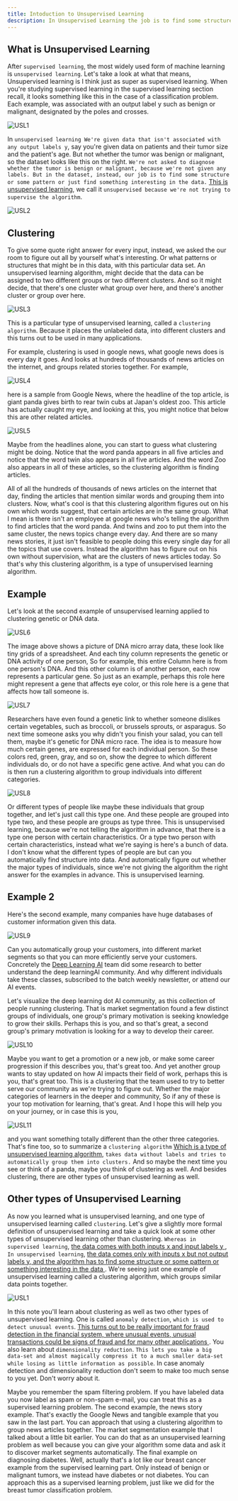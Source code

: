 ```yaml
---
title: Intoduction to Unsupervised Learning
description: In Unsupervised Learning the job is to find some structure or some pattern or just find something interesting in the data..
---
```


## What is Unsupervised Learning
After `supervised learning`, the most widely used form of machine learning is `unsupervised learning`. Let's take a look at what that means,  Unsupervised learning is I think just as super as supervised learning. When you're studying supervised learning in the supervised learning section recall, it looks something like this in the case of a classification problem. Each example, was associated with an output label y such as benign or malignant, designated by the poles and crosses.
 
![USL1](/USL/USL1.1.png)

In `unsupervised learning We're given data that isn't associated with any output labels y`, say you're given data on patients and their tumor size and the patient's age. But not whether the tumor was benign or malignant, so the dataset looks like this on the right. `We're not asked to diagnose whether the tumor is benign or malignant, because we're not given any labels. But in the dataset, instead, our job is to find some structure or some pattern or just find something interesting in the data.` <u>This is unsupervised learning</u>, we call it `unsupervised because we're not trying to supervise the algorithm`. 

![USL2](/USL/USL1.2.png)

## Clustering
To give some quote right answer for every input, instead, we asked the our room to figure out all by yourself what's interesting. Or what patterns or structures that might be in this data, with this particular data set. An unsupervised learning algorithm, might decide that the data can be assigned to two different groups or two different clusters. And so it might decide, that there's one cluster what group over here, and there's another cluster or group over here. 

![USL3](/USL/USL1.3.png)

This is a particular type of unsupervised learning, called a `clustering algorithm`. Because it places the unlabeled data, into different clusters and this turns out to be used in many applications. 

For example, clustering is used in google news, what google news does is every day it goes. And looks at hundreds of thousands of news articles on the internet, and groups related stories together. For example, 

![USL4](/USL/USL1.4.png)

here is a sample from Google News, where the headline of the top article, is giant panda gives birth to rear twin cubs at Japan's oldest zoo. This article has actually caught my eye, and looking at this, you might notice that below this are other related articles. 

![USL5](/USL/USL1.5.png)

Maybe from the headlines alone, you can start to guess what clustering might be doing. Notice that the word panda appears in all five articles and notice that the word twin also appears in all five articles. And the word Zoo also appears in all of these articles, so the clustering algorithm is finding articles. 

All of all the hundreds of thousands of news articles on the internet that day, finding the articles that mention similar words and grouping them into clusters. Now, what's cool is that this clustering algorithm figures out on his own which words suggest, that certain articles are in the same group. What I mean is there isn't an employee at google news who's telling the algorithm to find articles that the word panda. And twins and zoo to put them into the same cluster, the news topics change every day. And there are so many news stories, it just isn't feasible to people doing this every single day for all the topics that use covers. Instead the algorithm has to figure out on his own without supervision, what are the clusters of news articles today. So that's why this clustering algorithm, is a type of unsupervised learning algorithm. 

## Example
Let's look at the second example of unsupervised learning applied to clustering genetic or DNA data. 

![USL6](/USL/USL1.6.png)

The image above shows a picture of DNA micro array data, these look like tiny grids of a spreadsheet. And each tiny column represents the genetic or DNA activity of one person, So for example, this entire Column here is from one person's DNA. And this other column is of another person, each row represents a particular gene. So just as an example, perhaps this role here might represent a gene that affects eye color, or this role here is a gene that affects how tall someone is.

![USL7](/USL/USL1.7.png)

Researchers have even found a genetic link to whether someone dislikes certain vegetables, such as broccoli, or brussels sprouts, or asparagus. So next time someone asks you why didn't you finish your salad, you can tell them, maybe it's genetic for DNA micro race. The idea is to measure how much certain genes, are expressed for each individual person. So these colors red, green, gray, and so on, show the degree to which different individuals do, or do not have a specific gene active. And what you can do is then run a clustering algorithm to group individuals into different categories. 

![USL8](/USL/USL1.8.png)

Or different types of people like maybe these individuals that group together, and let's just call this type one. And these people are grouped into type two, and these people are groups as type three. This is unsupervised learning, because we're not telling the algorithm in advance, that there is a type one person with certain characteristics. Or a type two person with certain characteristics, instead what we're saying is here's a bunch of data. I don't know what the different types of people are but can you automatically find structure into data. And automatically figure out whether the major types of individuals, since we're not giving the algorithm the right answer for the examples in advance. This is unsupervised learning. 



## Example 2
Here's the second example, many companies have huge databases of customer information given this data. 

![USL9](/USL/USL1.9.png)

Can you automatically group your customers, into different market segments so that you can more efficiently serve your customers. Concretely the [Deep Learning AI](https://www.deeplearning.ai/) team did some research to better understand the deep learningAI community. And why different individuals take these classes, subscribed to the batch weekly newsletter, or attend our AI events. 

Let's visualize the deep learning dot AI community, as this collection of people running clustering. That is market segmentation found a few distinct groups of individuals, one group's primary motivation is seeking knowledge to grow their skills. Perhaps this is you, and so that's great, a second group's primary motivation is looking for a way to develop their career. 

![USL10](/USL/USL1.10.png)

Maybe you want to get a promotion or a new job, or make some career progression if this describes you, that's great too. And yet another group wants to stay updated on how AI impacts their field of work, perhaps this is you, that's great too. This is a clustering that the team used to try to better serve our community as we're trying to figure out. Whether the major categories of learners in the deeper and community, So if any of these is your top motivation for learning, that's great. And I hope this will help  you on your journey, or in case this is you,

![USL11](/USL/USL1.11.png)

and you want something totally different than the other three categories. That's fine too, so to summarize a `clustering algorithm` <u> Which is a type of unsupervised learning algorithm</u>, `takes data without labels and tries to automatically group them into clusters.` And so maybe the next time you see or think of a panda, maybe you think of clustering as well. And besides clustering, there are other types of unsupervised learning as well.

## Other types of Unsupervised Learning
As now you learned what is unsupervised learning, and one type of unsupervised learning called `clustering`. Let's give a slightly more formal definition of unsupervised learning and take a quick look at some other types of unsupervised learning other than clustering. `Whereas in supervised learning`, <u> the data comes with both inputs x and input labels y </u>, `In unsupervised learning`, <u> the data comes only with inputs x but not output labels y, and the algorithm has to find some structure or some pattern or something interesting in the data </u>. We're seeing just one example of unsupervised learning called a clustering algorithm, which groups similar data points together. 

![USL1](/USL/USL2.1.png)

In this note you'll learn about clustering as well as two other types of unsupervised learning. One is called `anomaly detection`, `which is used to detect unusual events`. <u> This turns out to be really important for fraud detection in the financial system, where unusual events, unusual transactions could be signs of fraud and for many other applications </u>. You also learn about `dimensionality reduction`. `This lets you take a big data-set and almost magically compress it to a much smaller data-set while losing as little information as possible`. In case anomaly detection and dimensionality reduction don't seem to make too much sense to you yet. Don't worry about it. 


Maybe you remember the spam filtering problem. If you have labeled data you now label as spam or non-spam e-mail, you can treat this as a supervised learning problem. The second example, the news story example. That's exactly the Google News and tangible example that you saw in the last part. You can approach that using a clustering algorithm to group news articles together. The market segmentation example that I talked about a little bit earlier. You can do that as an unsupervised learning problem as well because you can give your algorithm some data and ask it to discover market segments automatically. The final example on diagnosing diabetes. Well, actually that's a lot like our breast cancer example from the supervised learning part. Only instead of benign or malignant tumors, we instead have diabetes or not diabetes. You can approach this as a supervised learning problem, just like we did for the breast tumor classification problem. 
​






